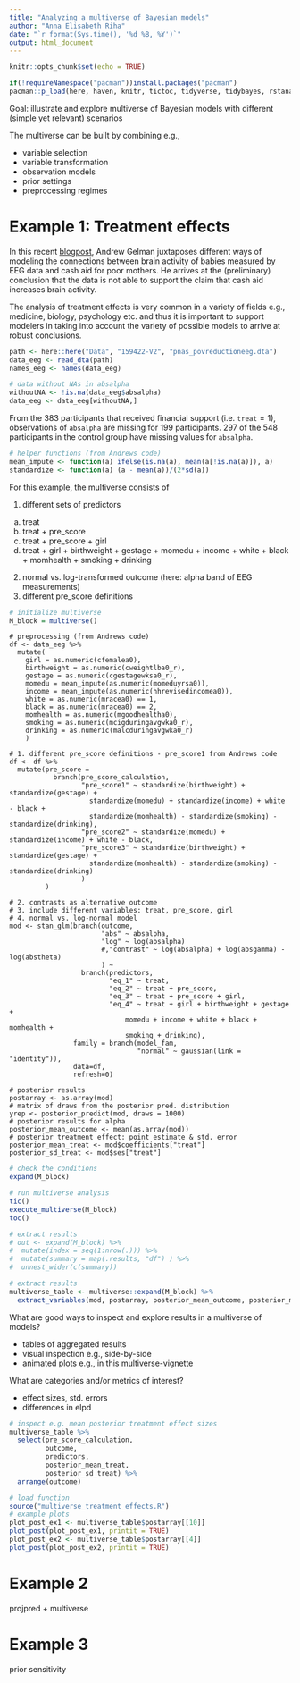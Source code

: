 ```yaml
---
title: "Analyzing a multiverse of Bayesian models"
author: "Anna Elisabeth Riha"
date: "`r format(Sys.time(), '%d %B, %Y')`"
output: html_document
---
```


```r
knitr::opts_chunk$set(echo = TRUE)
```

```r
if(!requireNamespace("pacman"))install.packages("pacman")
pacman::p_load(here, haven, knitr, tictoc, tidyverse, tidybayes, rstanarm, bayesplot, cowplot, loo, purrr, multiverse)
```

Goal: illustrate and explore multiverse of Bayesian models with different (simple yet relevant) scenarios

The multiverse can be built by combining e.g.,

- variable selection
- variable transformation
- observation models
- prior settings 
- preprocessing regimes

# Example 1: Treatment effects 

In this recent [blogpost](https://statmodeling.stat.columbia.edu/2022/01/25/im-skeptical-of-that-claim-that-cash-aid-to-poor-mothers-increases-brain-activity-in-babies/), Andrew Gelman juxtaposes different ways of modeling the connections between brain activity of babies measured by EEG data and cash aid for poor mothers. He arrives at the (preliminary) conclusion that the data is not able to support the claim that cash aid increases brain activity.

The analysis of treatment effects is very common in a variety of fields e.g., medicine, biology, psychology etc. and thus it is important to support modelers in taking into account the variety of possible models to arrive at robust conclusions.

```r
path <- here::here("Data", "159422-V2", "pnas_povreductioneeg.dta")
data_eeg <- read_dta(path)
names_eeg <- names(data_eeg)
```

```r
# data without NAs in absalpha
withoutNA <- !is.na(data_eeg$absalpha)
data_eeg <- data_eeg[withoutNA,]
```

From the $383$ participants that received financial support (i.e. $\texttt{treat}=1$), observations of  $\texttt{absalpha}$ are missing for $199$ participants. $297$ of the $548$ participants in the control group have missing values for $\texttt{absalpha}$.

```r
# helper functions (from Andrews code)
mean_impute <- function(a) ifelse(is.na(a), mean(a[!is.na(a)]), a)
standardize <- function(a) (a - mean(a))/(2*sd(a))
```

For this example, the multiverse consists of 

1. different sets of predictors 

a) treat 
b) treat + pre_score
c) treat + pre_score + girl 
d) treat + girl + birthweight + gestage + momedu + income + white + black + momhealth + smoking + drinking

2. normal vs. log-transformed outcome (here: alpha band of EEG measurements)
3. different pre_score definitions

```r
# initialize multiverse
M_block = multiverse()
```

```multiverse
# preprocessing (from Andrews code)
df <- data_eeg %>% 
  mutate(
    girl = as.numeric(cfemalea0),
    birthweight = as.numeric(cweightlba0_r),
    gestage = as.numeric(cgestagewksa0_r),
    momedu = mean_impute(as.numeric(momeduyrsa0)),
    income = mean_impute(as.numeric(hhrevisedincomea0)),
    white = as.numeric(mracea0) == 1,
    black = as.numeric(mracea0) == 2,
    momhealth = as.numeric(mgoodhealtha0),
    smoking = as.numeric(mcigduringavgwka0_r),
    drinking = as.numeric(malcduringavgwka0_r)
    )
  
# 1. different pre_score definitions - pre_score1 from Andrews code
df <- df %>%
  mutate(pre_score = 
           branch(pre_score_calculation,
                  "pre_score1" ~ standardize(birthweight) + standardize(gestage) + 
                    standardize(momedu) + standardize(income) + white - black + 
                    standardize(momhealth) - standardize(smoking) - standardize(drinking),
                  "pre_score2" ~ standardize(momedu) + standardize(income) + white - black,
                  "pre_score3" ~ standardize(birthweight) + standardize(gestage) + 
                    standardize(momhealth) - standardize(smoking) - standardize(drinking)
                  )
         )
  
# 2. contrasts as alternative outcome 
# 3. include different variables: treat, pre_score, girl 
# 4. normal vs. log-normal model 
mod <- stan_glm(branch(outcome, 
                       "abs" ~ absalpha,
                       "log" ~ log(absalpha)
                       #,"contrast" ~ log(absalpha) + log(absgamma) - log(abstheta)
                       ) ~ 
                  branch(predictors,
                         "eq_1" ~ treat,
                         "eq_2" ~ treat + pre_score,
                         "eq_3" ~ treat + pre_score + girl,
                         "eq_4" ~ treat + girl + birthweight + gestage + 
                             momedu + income + white + black + momhealth + 
                             smoking + drinking),
                family = branch(model_fam,
                                "normal" ~ gaussian(link = "identity")),
                data=df,
                refresh=0)

# posterior results 
postarray <- as.array(mod)
# matrix of draws from the posterior pred. distribution
yrep <- posterior_predict(mod, draws = 1000)
# posterior results for alpha
posterior_mean_outcome <- mean(as.array(mod))
# posterior treatment effect: point estimate & std. error
posterior_mean_treat <- mod$coefficients["treat"]
posterior_sd_treat <- mod$ses["treat"]
```

```r
# check the conditions 
expand(M_block)
```

```r
# run multiverse analysis
tic()
execute_multiverse(M_block)
toc()
```

```r
# extract results
# out <- expand(M_block) %>%
#  mutate(index = seq(1:nrow(.))) %>%
#  mutate(summary = map(.results, "df") ) %>%
#  unnest_wider(c(summary))
```

```r
# extract results 
multiverse_table <- multiverse::expand(M_block) %>% 
  extract_variables(mod, postarray, posterior_mean_outcome, posterior_mean_treat, posterior_sd_treat, yrep)
```

What are good ways to inspect and explore results in a multiverse of models? 

- tables of aggregated results 
- visual inspection e.g., side-by-side
- animated plots e.g., in this [multiverse-vignette](https://mucollective.github.io/multiverse/articles/dance.html)

What are categories and/or metrics of interest? 

- effect sizes, std. errors
- differences in elpd

```r
# inspect e.g. mean posterior treatment effect sizes
multiverse_table %>%
  select(pre_score_calculation, 
         outcome, 
         predictors, 
         posterior_mean_treat,
         posterior_sd_treat) %>%
  arrange(outcome)
```

```r
# load function 
source("multiverse_treatment_effects.R")
# example plots
plot_post_ex1 <- multiverse_table$postarray[[10]]
plot_post(plot_post_ex1, printit = TRUE)
plot_post_ex2 <- multiverse_table$postarray[[4]]
plot_post(plot_post_ex2, printit = TRUE)
```

# Example 2

projpred + multiverse

# Example 3

prior sensitivity 
